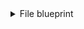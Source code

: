 <details>
<summary>File blueprint</summary>

```json showLineNumbers
{
  "identifier": "file",
  "title": "File",
  "icon": "Bitbucket",
  "schema": {
    "properties": {
      "path": {
        "title": "Path",
        "type": "string",
        "icon": "DefaultProperty",
        "description": "The path of the file in the repository"
      },
      "content": {
        "title": "Content",
        "type": "string",
        "icon": "DefaultProperty",
        "description": "The content of the file"
      },
      "link": {
        "title": "Link",
        "type": "string",
        "format": "url",
        "icon": "Link",
        "description": "Link to the file in Bitbucket"
    },
    "required": ["path"]
  },
  "mirrorProperties": {},
  "calculationProperties": {},
  "aggregationProperties": {},
  "relations": {
    "repository": {
      "title": "Repository",
      "target": "bitbucketRepository",
      "required": true,
      "many": false
    }
  }
}
```

</details>
